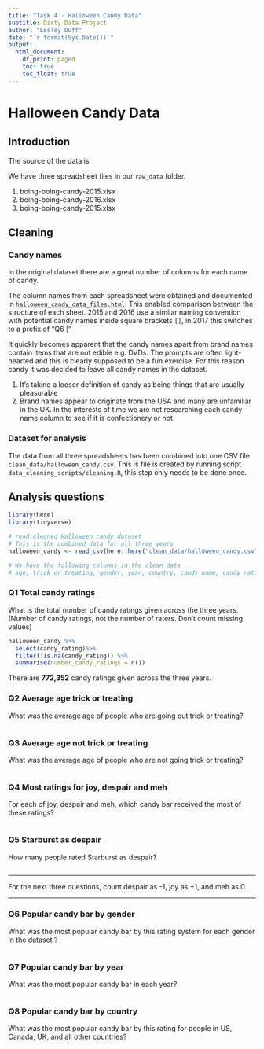 ```yaml
---
title: "Task 4 - Halloween Candy Data"
subtitle: Dirty Data Project
author: "Lesley Duff"
date: "`r format(Sys.Date())`"
output:
  html_document:
    df_print: paged
    toc: true
    toc_float: true
---
```

# Halloween Candy Data

## Introduction

The source of the data is

We have three spreadsheet files in our `raw_data` folder.

1. boing-boing-candy-2015.xlsx
2. boing-boing-candy-2016.xlsx
3. boing-boing-candy-2015.xlsx

## Cleaning

### Candy names
In the original dataset there are a great number of columns for each name of 
candy. 

The column names from each spreadsheet were obtained and documented in [`halloween_candy_data_files.html`](halloween_candy_data_files.html). This enabled comparison between the structure
of each sheet. 2015 and 2016 use a similar naming convention with potential 
candy names inside square brackets `[]`, in 2017 this switches to a 
prefix of "Q6 | "

It quickly becomes apparent that the candy names apart from brand names contain
items that are not edible e.g. DVDs. The prompts are often light-hearted and 
this is clearly supposed to be a fun exercise. For this reason candy it was 
decided to leave all candy names in the dataset.

1. It's taking a looser definition of candy as being things that are usually
pleasurable
2. Brand names appear to originate from the USA and many are unfamiliar in the 
UK. In the interests of time we are not researching each candy name column to
see if it is confectionery or not.

### Dataset for analysis

The data from all three spreadsheets has been combined into one CSV file 
`clean_data/halloween_candy.csv`. This is file is created by running script 
`data_cleaning_scripts/cleaning.R`, this step only needs to be done once.

## Analysis questions

```r
library(here)
library(tidyverse)
```

```r
# read cleaned Halloween candy dataset
# This is the combined data for all three years
halloween_candy <- read_csv(here::here("clean_data/halloween_candy.csv"))

# We have the following columns in the clean data
# age, trick_or_treating, gender, year, country, candy_name, candy_rating, candy_popularity

```


### Q1 Total candy ratings
What is the total number of candy ratings given across the three years. (Number of candy ratings, not the number of raters. Don’t count missing values)

```r
halloween_candy %>% 
  select(candy_rating)%>%
  filter(!is.na(candy_rating)) %>% 
  summarise(number_candy_ratings = n())
```

There are **772,352** candy ratings given across the three years.

### Q2 Average age trick or treating

What was the average age of people who are going out trick or treating?

```r

```

### Q3 Average age not trick or treating

What was the average age of people who are not going trick or treating?

```r

```

### Q4 Most ratings for joy, despair and meh

For each of joy, despair and meh, which candy bar received the most of these ratings?

```r

```

### Q5 Starburst as despair

How many people rated Starburst as despair?

```r

```

***
For the next three questions, count despair as -1, joy as +1, and meh as 0.

***
### Q6 Popular candy bar by gender

What was the most popular candy bar by this rating system for each gender in the dataset ?

```r

```

### Q7 Popular candy bar by year

What was the most popular candy bar in each year?

```r

```

### Q8 Popular candy bar by country

What was the most popular candy bar by this rating for people in US, Canada, UK,
and all other countries?

```r

```

